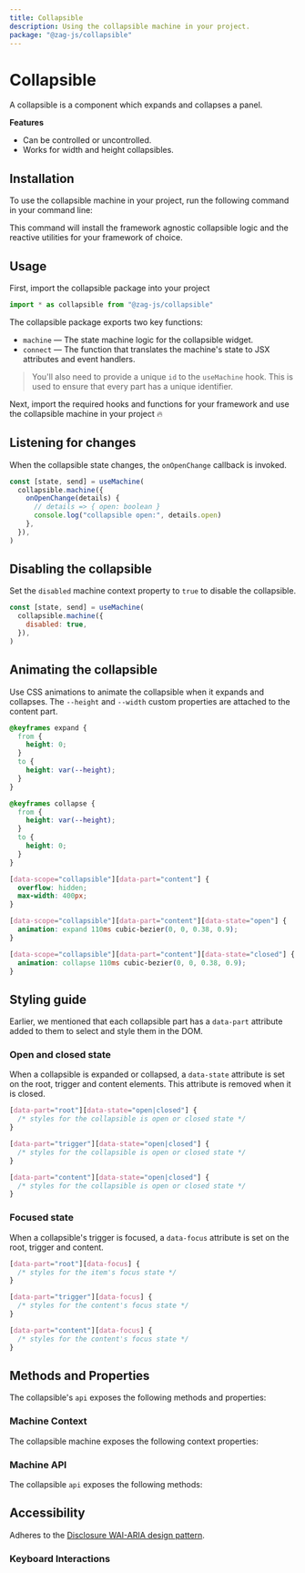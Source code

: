 ```yaml
---
title: Collapsible
description: Using the collapsible machine in your project.
package: "@zag-js/collapsible"
---
```


# Collapsible

A collapsible is a component which expands and collapses a panel.

<Resources pkg="@zag-js/collapsible" />

<Showcase id="Collapsible" />

**Features**

- Can be controlled or uncontrolled.
- Works for width and height collapsibles.

## Installation

To use the collapsible machine in your project, run the following command in
your command line:

<CodeSnippet id="collapsible/installation.mdx" />

This command will install the framework agnostic collapsible logic and the
reactive utilities for your framework of choice.

## Usage

First, import the collapsible package into your project

```jsx
import * as collapsible from "@zag-js/collapsible"
```

The collapsible package exports two key functions:

- `machine` — The state machine logic for the collapsible widget.
- `connect` — The function that translates the machine's state to JSX attributes
  and event handlers.

> You'll also need to provide a unique `id` to the `useMachine` hook. This is
> used to ensure that every part has a unique identifier.

Next, import the required hooks and functions for your framework and use the
collapsible machine in your project 🔥

<CodeSnippet id="collapsible/usage.mdx" />

## Listening for changes

When the collapsible state changes, the `onOpenChange` callback is invoked.

```jsx {3-6}
const [state, send] = useMachine(
  collapsible.machine({
    onOpenChange(details) {
      // details => { open: boolean }
      console.log("collapsible open:", details.open)
    },
  }),
)
```

## Disabling the collapsible

Set the `disabled` machine context property to `true` to disable the
collapsible.

```jsx {3}
const [state, send] = useMachine(
  collapsible.machine({
    disabled: true,
  }),
)
```

## Animating the collapsible

Use CSS animations to animate the collapsible when it expands and collapses. The
`--height` and `--width` custom properties are attached to the content part.

```css
@keyframes expand {
  from {
    height: 0;
  }
  to {
    height: var(--height);
  }
}

@keyframes collapse {
  from {
    height: var(--height);
  }
  to {
    height: 0;
  }
}

[data-scope="collapsible"][data-part="content"] {
  overflow: hidden;
  max-width: 400px;
}

[data-scope="collapsible"][data-part="content"][data-state="open"] {
  animation: expand 110ms cubic-bezier(0, 0, 0.38, 0.9);
}

[data-scope="collapsible"][data-part="content"][data-state="closed"] {
  animation: collapse 110ms cubic-bezier(0, 0, 0.38, 0.9);
}
```

## Styling guide

Earlier, we mentioned that each collapsible part has a `data-part` attribute
added to them to select and style them in the DOM.

### Open and closed state

When a collapsible is expanded or collapsed, a `data-state` attribute is set on
the root, trigger and content elements. This attribute is removed when it is
closed.

```css
[data-part="root"][data-state="open|closed"] {
  /* styles for the collapsible is open or closed state */
}

[data-part="trigger"][data-state="open|closed"] {
  /* styles for the collapsible is open or closed state */
}

[data-part="content"][data-state="open|closed"] {
  /* styles for the collapsible is open or closed state */
}
```

### Focused state

When a collapsible's trigger is focused, a `data-focus` attribute is set on the
root, trigger and content.

```css
[data-part="root"][data-focus] {
  /* styles for the item's focus state */
}

[data-part="trigger"][data-focus] {
  /* styles for the content's focus state */
}

[data-part="content"][data-focus] {
  /* styles for the content's focus state */
}
```

## Methods and Properties

The collapsible's `api` exposes the following methods and properties:

### Machine Context

The collapsible machine exposes the following context properties:

<ContextTable name="collapsible" />

### Machine API

The collapsible `api` exposes the following methods:

<ApiTable name="collapsible" />

## Accessibility

Adheres to the
[Disclosure WAI-ARIA design pattern](https://www.w3.org/WAI/ARIA/apg/patterns/disclosure).

### Keyboard Interactions

<KeyboardTable id="collapsible" />
